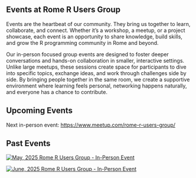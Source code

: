 ## Events at Rome R Users Group


Events are the heartbeat of our community. They bring us together to learn, collaborate, and connect. Whether it’s a workshop, a meetup, or a project showcase, each event is an opportunity to share knowledge, build skills, and grow the R programming community in Rome and beyond.

Our in-person focused group events are designed to foster deeper conversations and hands-on collaboration in smaller, interactive settings. Unlike large meetups, these sessions create space for participants to dive into specific topics, exchange ideas, and work through challenges side by side. By bringing people together in the same room, we create a supportive environment where learning feels personal, networking happens naturally, and everyone has a chance to contribute.

## Upcoming Events

Next in-person event: <https://www.meetup.com/rome-r-users-group/>

## Past Events

::: {.grid}

::: {.g-col-6}
[![May, 2025 Rome R Users Group - In-Person Event](https://secure.meetupstatic.com/photos/event/8/e/c/highres_527522284.webp?w=750)](https://www.meetup.com/rome-r-users-group/events/307418000)
:::

::: {.g-col-6}
[![June, 2025 Rome R Users Group - In-Person Event](https://secure.meetupstatic.com/photos/event/a/4/5/6/highres_528642070.webp?w=750)](https://www.meetup.com/rome-r-users-group/events/308574370)
:::

:::






